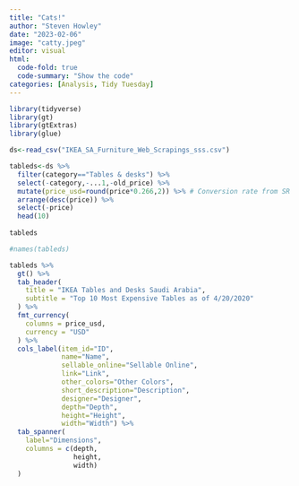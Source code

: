 ```yaml
---
title: "Cats!"
author: "Steven Howley"
date: "2023-02-06"
image: "catty.jpeg"
editor: visual 
html:
  code-fold: true
  code-summary: "Show the code"
categories: [Analysis, Tidy Tuesday]
---
```


```r
library(tidyverse)
library(gt)
library(gtExtras)
library(glue)
```

```r
ds<-read_csv("IKEA_SA_Furniture_Web_Scrapings_sss.csv")

tableds<-ds %>%
  filter(category=="Tables & desks") %>%
  select(-category,-...1,-old_price) %>%
  mutate(price_usd=round(price*0.266,2)) %>% # Conversion rate from SR to USD 4/24/2020
  arrange(desc(price)) %>%
  select(-price)
  head(10)
  
tableds
```

```r
#names(tableds)

tableds %>%
  gt() %>%
  tab_header(
    title = "IKEA Tables and Desks Saudi Arabia",
    subtitle = "Top 10 Most Expensive Tables as of 4/20/2020"
  ) %>%
  fmt_currency(
    columns = price_usd,
    currency = "USD"
  ) %>%
  cols_label(item_id="ID",
             name="Name",
             sellable_online="Sellable Online",
             link="Link",
             other_colors="Other Colors",
             short_description="Description",
             designer="Designer",
             depth="Depth",
             height="Height",
             width="Width") %>%
  tab_spanner(
    label="Dimensions",
    columns = c(depth,
                height,
                width)
  ) 
```

